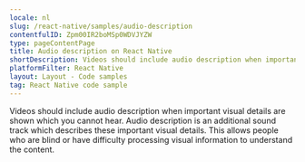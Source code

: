 ```yaml
---
locale: nl
slug: /react-native/samples/audio-description
contentfulID: Zpm00IR2boMSp0WDVJYZW
type: pageContentPage
title: Audio description on React Native
shortDescription: Videos should include audio description when important visual details are shown which you cannot hear.
platformFilter: React Native
layout: Layout - Code samples
tag: React Native code sample
---
```


Videos should include audio description when important visual details are shown which you cannot hear. Audio description is an additional sound track which describes these important visual details. This allows people who are blind or have difficulty processing visual information to understand the content.

<CodeSample id="media-audio-description" locale="nl" platform="react native"/>